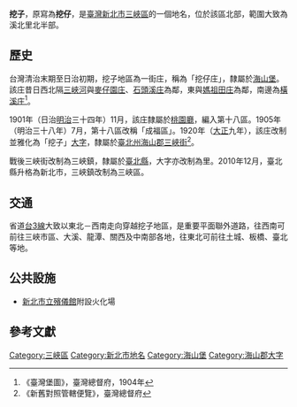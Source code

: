 {{noteTA
|1 = zh-cn:庄; zh-hk:庄; zh-tw:庄;
}}
'''挖子'''，原寫為'''挖仔'''，是[[臺灣|臺灣]][[新北市|新北市]][[三峽區|三峽區]]的一個地名，位於該區北部，範圍大致為溪北里北半部。

==歷史==
台灣清治末期至日治初期，挖子地區為一街庄，稱為「挖仔庄」，隸屬於[[海山堡|海山堡]]。該庄昔日西北隔[[三峽河|三峽河]]與[[麥仔園庄|麥仔園庄]]、[[石頭溪庄|石頭溪庄]]為鄰，東與[[媽祖田庄|媽祖田庄]]為鄰，南邊為[[橫溪庄|橫溪庄]]<ref>《臺灣堡圖》，臺灣總督府，1904年</ref>。

1901年（日治[[明治|明治]]三十四年）11月，該庄隸屬於[[桃園廳|桃園廳]]，編入第十八區。1905年（明治三十八年）7月，第十八區改稱「成福區」。1920年（[[大正|大正]]九年），該庄改制並雅化為「挖子」[[大字|大字]]，隸屬於[[臺北州|臺北州]][[海山郡|海山郡]][[三峽街|三峽街]]<ref>《新舊對照管轄便覽》，臺灣總督府</ref>。

戰後三峽街改制為三峽鎮，隸屬於[[臺北縣|臺北縣]]，大字亦改制為里。2010年12月，臺北縣升格為新北市，三峽鎮改制為三峽區。

==交通==
省道[[台3線|台3線]]大致以東北－西南走向穿越挖子地區，是重要平面聯外道路，往西南可前往三峽市區、大溪、龍潭、關西及中南部各地，往東北可前往土城、板橋、臺北等地。

==公共設施==
*[[新北市立殯儀館|新北市立殯儀館]]附設火化場

==參考文獻==
{{reflist}}

{{海山郡}}

[[Category:三峽區|Category:三峽區]]
[[Category:新北市地名|Category:新北市地名]]
[[Category:海山堡|Category:海山堡]]
[[Category:海山郡大字|Category:海山郡大字]]